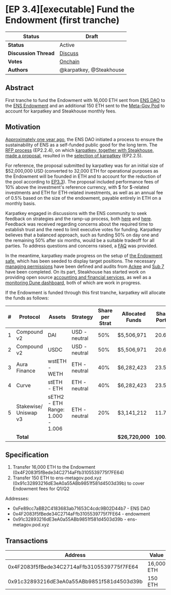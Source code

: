 # [EP 3.4][executable] Fund the Endowment (first tranche)

| **Status**            | Draft                                                                                                                           |
| --------------------- | ------------------------------------------------------------------------------------------------------------------------------- |
| **Status**            | Active                                                                                                                          |
| **Discussion Thread** | [Discuss](https://discuss.ens.domains/t/endowment-initiation/15952/1)                                                           |
| **Votes**             | [Onchain](https://www.tally.xyz/gov/ens/proposal/90786656233306599444783442367171420493182391933134906270328139870999449830964) |
| **Authors**           | @karpatkey, @Steakhouse                                                                                                         |

## Abstract

First tranche to fund the Endowment with 16,000 ETH sent from [ENS DAO](https://etherscan.io/address/0xfe89cc7abb2c4183683ab71653c4cdc9b02d44b7) to the [ENS Endowment](https://etherscan.io/address/0x4F2083f5fBede34C2714aFfb3105539775f7FE64) and an additional 150 ETH sent to the [Meta-Gov Pod](https://etherscan.io/address/0x91c32893216dE3eA0a55ABb9851f581d4503d39b) to account for karpatkey and Steakhouse monthly fees.

## Motivation

[Approximately one year ago](https://discuss.ens.domains/t/an-ens-endaoment/11756), the ENS DAO initiated a process to ensure the sustainability of ENS as a self-funded public good for the long term. The [RFP process](https://discuss.ens.domains/t/ep2-2-4-social-rfp-ens-endowment/14069) (EP2.2.4), on which [karpatkey, together with Steakhouse, made a proposal](https://discuss.ens.domains/t/updated-endaoment-proposal-karpatkey-steakhouse-financial/14799), resulted in the [selection of karpatkey](https://discuss.ens.domains/t/social-ep2-2-5-selection-of-an-ens-endowment-fund-manager/15188) (EP2.2.5).

For reference, the proposal submitted by karpatkey was for an initial size of \$52,000,000 USD (converted to 32,000 ETH for operational purposes as the Endowment will be founded in ETH and to account for the reduction of the pool according to [EP3.3](https://discuss.ens.domains/t/ep3-3-executable-sell-eth-into-usdc/15906)). The proposal included performance fees of 10% above the investment's reference currency, with $ for $-related investments and ETH for ETH-related investments, as well as an annual fee of 0.5% based on the size of the endowment, payable entirely in ETH on a monthly basis.

Karpatkey engaged in discussions with the ENS community to seek feedback on strategies and the ramp-up process, both [here](https://discuss.ens.domains/t/social-endowment-initial-conditions-required-steps/15684) and [here](https://discuss.ens.domains/t/endowment-initiation/15952). Feedback was received regarding concerns about the required time to establish trust and the need to limit executive votes for funding. Karpatkey believes that a balanced approach, such as funding 50% on day one and the remaining 50% after six months, would be a suitable tradeoff for all parties. To address questions and concerns raised, a [FAQ](https://discuss.ens.domains/t/endowment-frequently-asked-questions-faq/16228) was provided.

In the meantime, karpatkey made progress on the setup of [the Endowment safe](https://etherscan.io/address/0x4F2083f5fBede34C2714aFfb3105539775f7FE64), which has been seeded to display target positions. The necessary [managing permissions](https://docs.google.com/document/d/11xrliJIveXO6C6twYOrnGJ5QUW0Apr1LCcDY8hOfpuo/edit) have been defined and audits from [Ackee](https://github.com/gnosis/zodiac-modifier-roles/blob/main/packages/evm/docs/ZodiacModifierRolesJanuary2023abch.pdf) and [Sub 7](https://github.com/gnosis/zodiac-modifier-roles/blob/main/packages/evm/docs/ZodiacModifierRolesJanuary2023sub7.pdf) have been completed. On its part, Steakhouse has started work on providing open source [accounting and financial services](https://docs.google.com/document/d/1xS4nXx1G0QCjFS-VdG5yVmVoMa5t1q9_dFZ9N4wGSJ8/edit?usp=sharing), as well as a [monitoring Dune dashboard](https://dune.com/steakhouse/ens-steakhouse), both of which are work in progress.

If the Endowment is funded through this first tranche, karpatkey will allocate the funds as follows:

| #   | Protocol              | Assets                           | Strategy      | Share per Strat | Allocated Funds | Share of Portfolio | Proj. APR | Proj. Rev      | Pool TVL <br />(MM) |
| --- | --------------------- | -------------------------------- | ------------- | --------------- | --------------- | ------------------ | --------- | -------------- | ------------------- |
| 1   | Compound v2           | DAI                              | USD - neutral | 50%             | $5,506,971      | 20.61%             | 2.21%     | $121,704       | $560                |
| 2   | Compound v2           | USDC                             | USD - neutral | 50%             | $5,506,971      | 20.61%             | 2.16%     | $118,951       | $637                |
| 3   | Aura Finance          | wstETH - WETH                    | ETH - neutral | 40%             | $6,282,423      | 23.51%             | 10.38%    | $652,116       | $208                |
| 4   | Curve                 | stETH - ETH                      | ETH - neutral | 40%             | $6,282,423      | 23.51%             | 5.38%     | $337,994       | $1,653              |
| 5   | Stakewise/ Uniswap v3 | sETH2 - ETH Range: 1.000 - 1.006 | ETH - neutral | 20%             | $3,141,212      | 11.76%             | 12.77%    | $401,133       | $65                 |
|     | **Total**             |                                  |               |                 | **$26,720,000** | **100.00%**        | **6.11%** | **$1,631,897** |                     |

## Specification

1.  Transfer 16,000 ETH to the Endowment (0x4F2083f5fBede34C2714aFfb3105539775f7FE64)
2.  Transfer 150 ETH to ens-metagov.pod.xyz (0x91c32893216dE3eA0a55ABb9851f581d4503d39b) to cover Endowment fees for Q1/Q2

Addresses:

-   0xFe89cc7aBB2C4183683ab71653C4cdc9B02D44b7 - ENS DAO
-   0x4F2083f5fBede34C2714aFfb3105539775f7FE64 - endowment
-   0x91c32893216dE3eA0a55ABb9851f581d4503d39b - ens-metagov.pod.xyz

## Transactions

| Address                                    | Value      | Function | Argument | Value |
| ------------------------------------------ | ---------- | -------- | -------- | ----- |
| 0x4F2083f5fBede34C2714aFfb3105539775f7FE64 | 16,000 ETH |
| 0x91c32893216dE3eA0a55ABb9851f581d4503d39b | 150 ETH    |
